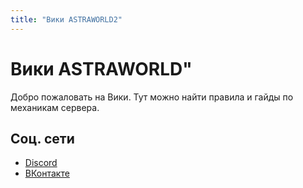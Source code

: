 ```yaml
---
title: "Вики ASTRAWORLD2"
---
```


# Вики ASTRAWORLD"

Добро пожаловать на Вики. Тут можно найти правила и гайды по механикам сервера.

## Соц. сети

- [Discord](https://astraworld.club/discord)
- [ВКонтакте](https://astraworld.club/vk)
